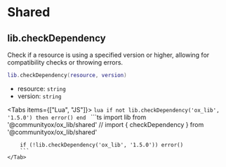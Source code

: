 
# Shared

## lib.checkDependency

Check if a resource is using a specified version or higher, allowing for compatibility checks or throwing errors.

```lua
lib.checkDependency(resource, version)
```

- resource: `string`
- version: `string`

<Tabs items={["Lua", "JS"]}>
    <Tab>
        ```lua
        if not lib.checkDependency('ox_lib', '1.5.0') then error() end
        ```
    </Tab>
    <Tab>
        ```ts
        import lib from '@communityox/ox_lib/shared'
        // import { checkDependency } from '@communityox/ox_lib/shared'

        if (!lib.checkDependency('ox_lib', '1.5.0')) error()
        ```
    </Tab>
</Tabs>
